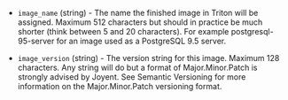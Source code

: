 <!-- Code generated from the comments of the TargetImageConfig struct in builder/triton/target_image_config.go; DO NOT EDIT MANUALLY -->

- `image_name` (string) - The name the finished image in Triton will be
  assigned. Maximum 512 characters but should in practice be much shorter
  (think between 5 and 20 characters). For example postgresql-95-server for
  an image used as a PostgreSQL 9.5 server.

- `image_version` (string) - The version string for this image. Maximum 128
  characters. Any string will do but a format of Major.Minor.Patch is
  strongly advised by Joyent. See Semantic Versioning
  for more information on the Major.Minor.Patch versioning format.

